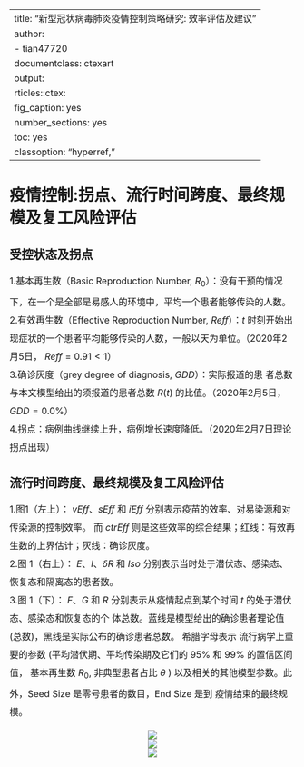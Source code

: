 <style>
  p{
    font-size:16px;
    line-height:2em;
  }
</style>
---
title: "新型冠状病毒肺炎疫情控制策略研究: 效率评估及建议"
author:
  - tian47720
documentclass: ctexart
output:
  rticles::ctex:
    fig_caption: yes
    number_sections: yes
    toc: yes
classoption: "hyperref,"
---

# 疫情控制:拐点、流行时间跨度、最终规模及复工风险评估
## 受控状态及拐点
1.基本再生数（Basic Reproduction Number, $R_0$）：没有干预的情况下，在一个是全部是易感人的环境中，平均一个患者能够传染的人数。  
2.有效再生数（Effective Reproduction Number, $Reff$）：$t$ 时刻开始出现症状的一个患者平均能够传染的人数，一般以天为单位。（2020年2月5日， $Reff=0.91<1$）  
3.确诊灰度（grey degree of diagnosis, $GDD$）：实际报道的患 者总数与本文模型给出的须报道的患者总数 $R(t)$ 的比值。（2020年2月5日，$GDD=0.0$%）  
4.拐点：病例曲线继续上升，病例增长速度降低。（2020年2月7日理论拐点出现）

## 流行时间跨度、最终规模及复工风险评估
1.图1（左上）： $vEff$、$sEff$ 和 $iEff$ 分别表示疫苗的效率、对易染源和对传染源的控制效率。 而
$ctrEff$ 则是这些效率的综合结果；红线：有效再生数的上界估计；灰线：确诊灰度。  
2.图 1（右上）： $E$、$I$、$δR$ 和 $Iso$ 分别表示当时处于潜伏态、感染态、恢复态和隔离态的患者数。  
3.图 1（下）： $F$、$G$ 和 $R$ 分别表示从疫情起点到某个时间 $t$ 的处于潜伏态、感染态和恢复态的个
体总数。蓝线是模型给出的确诊患者理论值 (总数)，黑线是实际公布的确诊患者总数。 希腊字母表示
流行病学上重要的参数 (平均潜伏期、平均传染期及它们的 95% 和 99% 的置信区间值， 基本再生数
$R_0$, 非典型患者占比 $θ$ ) 以及相关的其他模型参数。此外，Seed Size 是零号患者的数目，End Size 是到
疫情结束的最终规模。

<center>![ ](C:\Users\DELL\Desktop\1.png)<center>
<center>![ ](C:\Users\DELL\Desktop\2.png)<center>
<center>![ ](C:\Users\DELL\Desktop\3.png)<center>
